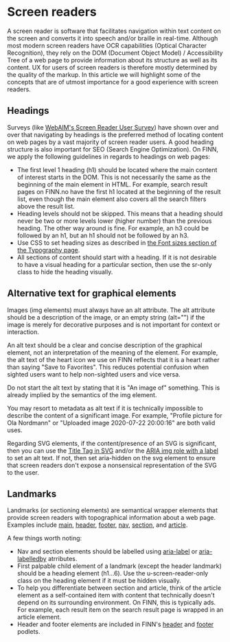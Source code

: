 # Screen readers

A screen reader is software that facilitates navigation within text content on the screen and converts it into speech and/or braille in real-time. Although most modern screen readers have OCR capabilities (Optical Character Recognition), they rely on the DOM (Document Object Model) / Accessibility Tree of a web page to provide information about its structure as well as its content. UX for users of screen readers is therefore mostly determined by the quality of the markup. In this article we will highlight some of the concepts that are of utmost importance for a good experience with screen readers.

<TableOfContents />

## Headings

Surveys (like [WebAIM's Screen Reader User Survey](https://webaim.org/projects/screenreadersurvey9/)) have shown over and over that navigating by headings is the preferred method of locating content on web pages by a vast majority of screen reader users. A good heading structure is also important for SEO (Search Engine Optimization). On FINN, we apply the following guidelines in regards to headings on web pages:

- The first level 1 heading (h1) should be located where the main content of interest starts in the DOM. This is not necessarily the same as the beginning of the main element in HTML. For example, search result pages on FINN.no have the first h1 located at the beginning of the result list, even though the main element also covers all the search filters above the result list.
- Heading levels should not be skipped. This means that a heading should never be two or more levels lower (higher number) than the previous heading. The other way around is fine. For example, an h3 could be followed by an h1, but an h1 should not be followed by an h3.
- Use CSS to set heading sizes as described in [the Font sizes section of the Typography page](/typography#font-sizes).
- All sections of content should start with a heading. If it is not desirable to have a visual heading for a particular section, then use the sr-only class to hide the heading visually.

## Alternative text for graphical elements

Images (img elements) must always have an alt attribute. The alt attribute should be a description of the image, or an empty string (alt="") if the image is merely for decorative purposes and is not important for context or interaction.

An alt text should be a clear and concise description of the graphical element, not an interpretation of the meaning of the element.
For example, the alt text of the heart icon we use on FINN reflects that it is a heart rather than saying "Save to Favorites". This reduces potential confusion when sighted users want to help non-sighted users and vice versa.

Do not start the alt text by stating that it is "An image of" something. This is already implied by the semantics of the img element.

You may resort to metadata as alt text if it is technically impossible to describe the content of a significant image. For example, "Profile picture for Ola Nordmann" or "Uploaded image 2020-07-22 20:00:16" are both valid uses.

Regarding SVG elements, if the content/presence of an SVG is significant, then you can use the [Title Tag in SVG](https://developer.mozilla.org/en-US/docs/Web/SVG/Element/title) and/or the [ARIA img role with a label](https://developer.mozilla.org/en-US/docs/Web/Accessibility/ARIA/Roles/Role_Img) to set an alt text. If not, then set aria-hidden on the svg element to ensure that screen readers don't expose a nonsensical representation of the SVG to the user.

## Landmarks

Landmarks (or sectioning elements) are semantical wrapper elements that provide screen readers with topographical information about a web page. Examples include
[main](https://developer.mozilla.org/en-US/docs/Web/HTML/Element/main),
[header](https://developer.mozilla.org/en-US/docs/Web/HTML/Element/header),
[footer](https://developer.mozilla.org/en-US/docs/Web/HTML/Element/footer),
[nav](https://developer.mozilla.org/en-US/docs/Web/HTML/Element/nav),
[section](https://developer.mozilla.org/en-US/docs/Web/HTML/Element/section), and
[article](https://developer.mozilla.org/en-US/docs/Web/HTML/Element/article).

A few things worth noting:

- Nav and section elements should be labelled using [aria-label](https://developer.mozilla.org/en-US/docs/Web/Accessibility/ARIA/ARIA_Techniques/Using_the_aria-label_attribute) or [aria-labelledby](https://developer.mozilla.org/en-US/docs/Web/Accessibility/ARIA/ARIA_Techniques/Using_the_aria-labelledby_attribute) atrributes.
- First palpable child element of a landmark (except the header landmark) should be a heading element (h1...6). Use the u-screen-reader-only class on the heading element if it must be hidden visually.
- To help you differentiate between section and article, think of the article element as a self-contained item with content that technically doesn't depend on its surrounding environment. On FINN, this is typically ads. For example, each result item on the search result page is wrapped in an article element.
- Header and footer elements are included in FINN's [header](https://github.schibsted.io/finn/header) and [footer](https://github.schibsted.io/finn/footer) podlets.
